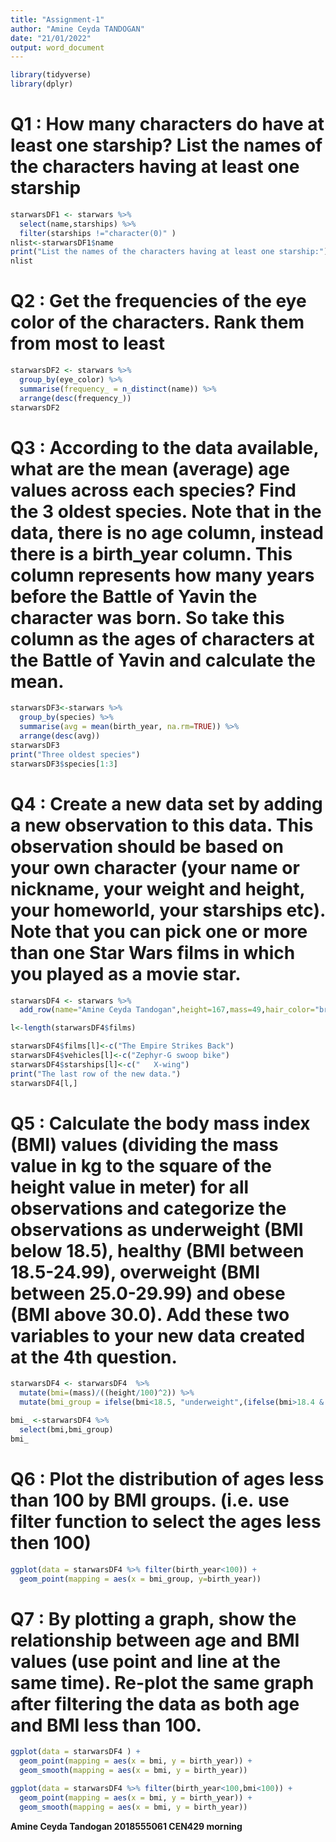 ```yaml
---
title: "Assignment-1"
author: "Amine Ceyda TANDOGAN"
date: "21/01/2022"
output: word_document
---
```


```r
library(tidyverse)
library(dplyr)
```

# Q1 : How many characters do have at least one starship? List the names of the characters having at least one starship
```r
starwarsDF1 <- starwars %>% 
  select(name,starships) %>% 
  filter(starships !="character(0)" )
nlist<-starwarsDF1$name
print("List the names of the characters having at least one starship:")
nlist

```

# Q2 : Get the frequencies of the eye color of the characters. Rank them from most to least
```r
starwarsDF2 <- starwars %>% 
  group_by(eye_color) %>% 
  summarise(frequency_ = n_distinct(name)) %>% 
  arrange(desc(frequency_))
starwarsDF2

```

# Q3 : According to the data available, what are the mean (average) age values across each species? Find the 3 oldest species. Note that in the data, there is no age column, instead there is a birth_year column. This column represents how many years before the Battle of Yavin the character was born. So take this column as the ages of characters at the Battle of Yavin and calculate the mean.
```r
starwarsDF3<-starwars %>%
  group_by(species) %>%
  summarise(avg = mean(birth_year, na.rm=TRUE)) %>%
  arrange(desc(avg))
starwarsDF3
print("Three oldest species")
starwarsDF3$species[1:3]

```

# Q4 : Create a new data set by adding a new observation to this data. This observation should be based on your own character (your name or nickname, your weight and height, your homeworld, your starships etc). Note that you can pick one or more than one Star Wars films in which you played as a movie star.
```r
starwarsDF4 <- starwars %>% 
  add_row(name="Amine Ceyda Tandogan",height=167,mass=49,hair_color="brown",skin_color="white",eye_color="brown",birth_year=198, sex="feminine",gender="feminine",homeworld="Tatooine ",species="Human") 

l<-length(starwarsDF4$films)

starwarsDF4$films[l]<-c("The Empire Strikes Back")
starwarsDF4$vehicles[l]<-c("Zephyr-G swoop bike")
starwarsDF4$starships[l]<-c("	X-wing")
print("The last row of the new data.")
starwarsDF4[l,]

```

# Q5 : Calculate the body mass index (BMI) values (dividing the mass value in kg to the square of the height value in meter) for all observations and categorize the observations as underweight (BMI below 18.5), healthy (BMI between 18.5-24.99), overweight (BMI between 25.0-29.99) and obese (BMI above 30.0). Add these two variables to your new data created at the 4th question.
```r
starwarsDF4 <- starwarsDF4  %>% 
  mutate(bmi=(mass)/((height/100)^2)) %>% 
  mutate(bmi_group = ifelse(bmi<18.5, "underweight",(ifelse(bmi>18.4 & bmi<25,"healthy",ifelse(bmi>29.9 & bmi<30,"overweight","obese")))))

bmi_ <-starwarsDF4 %>% 
  select(bmi,bmi_group)
bmi_
```

# Q6 : Plot the distribution of ages less than 100 by BMI groups. (i.e. use filter function to select the ages less then 100)
```r
ggplot(data = starwarsDF4 %>% filter(birth_year<100)) +
  geom_point(mapping = aes(x = bmi_group, y=birth_year)) 

```

# Q7 : By plotting a graph, show the relationship between age and BMI values (use point and line at the same time). Re-plot the same graph after filtering the data as both age and BMI less than 100.
```r
ggplot(data = starwarsDF4 ) +
  geom_point(mapping = aes(x = bmi, y = birth_year)) +
  geom_smooth(mapping = aes(x = bmi, y = birth_year))

```
```r
ggplot(data = starwarsDF4 %>% filter(birth_year<100,bmi<100)) +
  geom_point(mapping = aes(x = bmi, y = birth_year)) +
  geom_smooth(mapping = aes(x = bmi, y = birth_year))
```

**Amine Ceyda Tandogan 2018555061 CEN429 morning**
